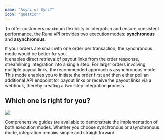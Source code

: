 ```yaml
---
name: "Async or Sync?"
icon: "question"
---
```

To offer customers maximum flexibility in integration and ensure consistent performance, the Runa API provides two execution modes: **synchronous** and **asynchronous**.

<CardGroup cols={2}>
  <Card title="Synchronous" icon="arrow-right-arrow-left" href='sync'>
    If your orders are small with one order per transaction, the synchronous mode would be better for you.
    <br />
    It enables direct retrieval of payout links from the order response, streamlining integration into a single step.
  </Card>
  <Card title="Asynchronous" icon="rotate" href='async'>
    For larger orders involving multiple payout links, the recommended approach is asynchronous mode.
    <br />
    This mode enables you to initiate the order first and then either poll an additional API endpoint for payout links or receive the payout links via a webhook, thereby creating a two-step integration process.
  </Card>
</CardGroup>

## Which one is right for you?

![](https://files.readme.io/0eca506-image.png)

Comprehensive guides are available to demonstrate the implementation of both execution modes. Whether you choose synchronous or asynchronous mode, integration remains simple and straightforward.
